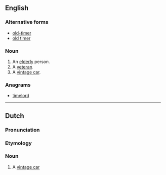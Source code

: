 {{also|old-timer|Oldtimer}}
==English==
{{wikipedia}}
===Alternative forms===
* [[old-timer]]
* [[old timer]]
===Noun===
{{en-noun}}

# An [[elderly]] person.
# A [[veteran]].
# A [[vintage car]].

===Anagrams===
* [[timelord#English|timelord]]

----

==Dutch==
===Pronunciation===
{{hyphenation|old|ti|mer}}
===Etymology===
{{borrowing|en|lang=nl}}
===Noun===
{{nl-noun|m|oldtimers|oldtimertje}}

# A [[vintage car]]